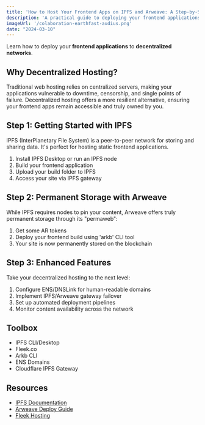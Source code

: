 ```yaml
---
title: 'How to Host Your Frontend Apps on IPFS and Arweave: A Step-by-Step Guide'
description: 'A practical guide to deploying your frontend applications on IPFS and Arweave. Learn how to achieve permanent storage, set up ENS domains, and implement gateway failover for better reliability.'
imageUrl: '/colaboration-earthfast-audius.png'
date: "2024-03-10"
---
```


Learn how to deploy your <strong className="text-brand-blue-medium">frontend applications</strong> to <strong className="text-brand-purple">decentralized networks</strong>.

## Why Decentralized Hosting?

Traditional web hosting relies on centralized servers, making your applications vulnerable to downtime, censorship, and single points of failure. Decentralized hosting offers a more resilient alternative, ensuring your frontend apps remain accessible and truly owned by you.

## Step 1: Getting Started with IPFS

IPFS (InterPlanetary File System) is a peer-to-peer network for storing and sharing data. It's perfect for hosting static frontend applications.

1. Install IPFS Desktop or run an IPFS node
2. Build your frontend application
3. Upload your build folder to IPFS
4. Access your site via IPFS gateway

## Step 2: Permanent Storage with Arweave

While IPFS requires nodes to pin your content, Arweave offers truly permanent storage through its "permaweb":

1. Get some AR tokens
2. Deploy your frontend build using 'arkb' CLI tool
3. Your site is now permanently stored on the blockchain

## Step 3: Enhanced Features

Take your decentralized hosting to the next level:

1. Configure ENS/DNSLink for human-readable domains
2. Implement IPFS/Arweave gateway failover
3. Set up automated deployment pipelines
4. Monitor content availability across the network

## Toolbox
- IPFS CLI/Desktop
- Fleek.co
- Arkb CLI
- ENS Domains
- Cloudflare IPFS Gateway

## Resources
- [IPFS Documentation](https://docs.ipfs.tech)
- [Arweave Deploy Guide](https://docs.arweave.org)
- [Fleek Hosting](https://fleek.co)
